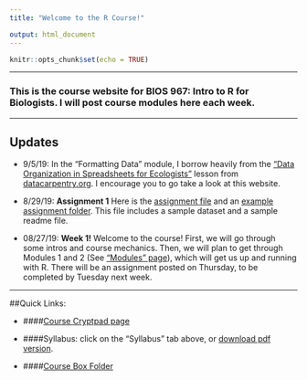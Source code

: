 ```yaml
---
title: "Welcome to the R Course!"

output: html_document
---
```


```r
knitr::opts_chunk$set(echo = TRUE)
```


---

### This is the course website for **BIOS 967: Intro to R for Biologists**. I will post course modules here each week.

---

## Updates

* 9/5/19: In the "Formatting Data" module, I borrow heavily from the ["Data Organization in Spreadsheets for Ecologists"](https://datacarpentry.org/spreadsheet-ecology-lesson/) lesson from [datacarpentry.org](datacarpentry.org). I encourage you to go take a look at this website. 

* 8/29/19: **Assignment 1** Here is the [assignment file](pdfs/Assignment1.pdf) and an [example assignment folder](data/Assignment1_example.zip). This file includes a sample dataset and a sample readme file.


* 08/27/19: **Week 1!** Welcome to the course! First, we will go through some intros and course mechanics. Then, we will plan to get through Modules 1 and 2 (See ["Modules" page](modules.html)), which will get us up and running with R. There will be an assignment posted on Thursday, to be completed by Tuesday next week. 



---

##Quick Links:

- ####[Course Cryptpad page](https://cryptpad.fr/code/#/2/code/edit/2HTA5OzxqpIDW9RvkboNR445/){target="_blank"}

- ####Syllabus: click on the "Syllabus" tab above, or [download pdf version](pdfs/syllabus.pdf).

- ####[Course Box Folder](https://unl.box.com/s/iop2whlwy4huvnfih04gifpk87jiakg6)